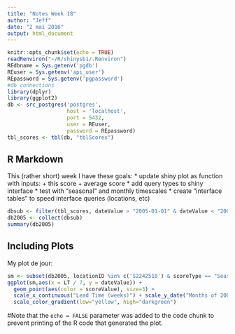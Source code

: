 ```yaml
---
title: "Notes Week 18"
author: "Jeff"
date: "2 mai 2016"
output: html_document
---
```


```r
knitr::opts_chunk$set(echo = TRUE)
readRenviron("~/R/shinysb1/.Renviron")
REdbname = Sys.getenv('pgdb')
REuser = Sys.getenv('api_user')
REpassword = Sys.getenv('pgpassword')
#db connections
library(dplyr)
library(ggplot2)
db <- src_postgres('postgres',
                   host = 'localhost',
                   port = 5432,
                   user = REuser,
                   password = REpassword)
tbl_scores <- tbl(db, "tblScores")
```

## R Markdown

This (rather short) week I have these goals:
* update shiny plot as function with inputs:
 + this score
 + average score
* add query types to shiny interface
* test with "seasonal" and monthly timescales
* create "interface tables" to speed interface queries (locations, etc)


```r
dbsub <- filter(tbl_scores, dateValue > "2005-01-01" & dateValue < "2005-12-31")
db2005 <- collect(dbsub)
summary(db2005)
```

## Including Plots

My plot de jour:

```r
sm <- subset(db2005, locationID %in% c('S2242510') & scoreType == "Seasonal_LS_month")
ggplot(sm,aes(x = LT / 7, y = dateValue)) +
  geom_point(aes(color = scoreValue), size=3) +
  scale_x_continuous("Lead Time (weeks)") + scale_y_date("Months of 2005 (January omitted)") +
  scale_color_gradient(low="yellow", high="darkgreen")

```

#Note that the `echo = FALSE` parameter was added to the code chunk to prevent printing of the R code that generated the plot.
